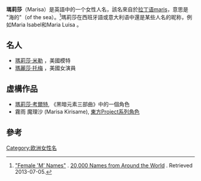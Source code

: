 '''瑪莉莎'''（Marisa）是英語中的一个女性人名，該名來自於[[拉丁语|拉丁语]]maris，意思是 "海的"（of the sea）。<ref>[http://www.20knames.com/female_m_names_3.htm "Female 'M' Names"] {{Wayback|url=http://www.20knames.com/female_m_names_3.htm |date=20170605052151 }}. [http://www.20knames.com/index.htm 20,000 Names from Around the World] {{Wayback|url=http://www.20knames.com/index.htm |date=20170619024134 }}. Retrieved 2013-07-05.</ref>瑪莉莎在西班牙語或意大利语中還是某些人名的昵称，例如Maria Isabel和Maria Luisa 。

==名人==
* [[瑪莉莎·米勒|瑪莉莎·米勒]] ，美國模特
* [[瑪麗莎·托梅|瑪麗莎·托梅]] ，美國女演員

==虛構作品==
* [[瑪莉莎·考爾特|瑪莉莎·考爾特]], 《黑暗元素三部曲》中的一個角色
* 霧雨 魔理沙 (Marisa Kirisame), [[東方Project系列角色列表|東方Project系列角色]]

==參考==
{{Reflist|em}}

[[Category:欧洲女性名|Category:欧洲女性名]]